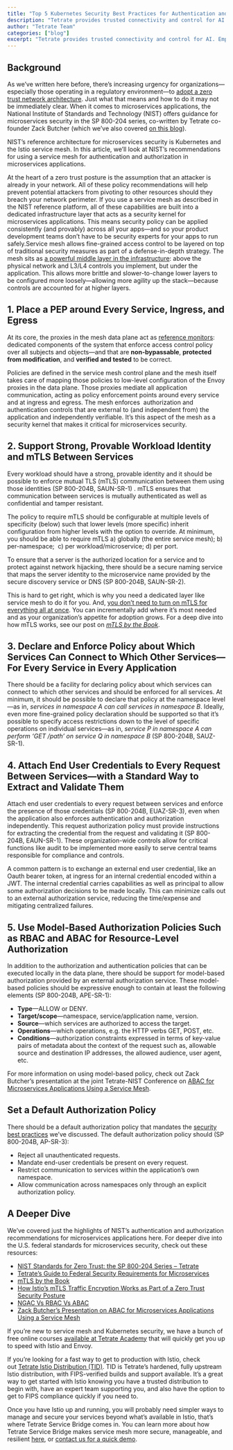 ```yaml
---
title: "Top 5 Kubernetes Security Best Practices for Authentication and Authorization"
description: "Tetrate provides trusted connectivity and control for AI. Empower developers while safeguarding the business. Built atop the proven Envoy proxy & Envoy AI Gateway."
author: "Tetrate Team"
categories: ["blog"]
excerpt: "Tetrate provides trusted connectivity and control for AI. Empower developers while safeguarding the business. Built atop the proven Envoy proxy & Envoy AI Gateway."
---
```


## [](#background)Background

As we’ve written here before, there’s increasing urgency for organizations—especially those operating in a regulatory environment—to [adopt a zero trust network architecture](/blog/us-government-endorses-zero-trust-architecture-for-security/). Just what that means and how to do it may not be immediately clear. When it comes to microservices applications, the National Institute of Standards and Technology (NIST) offers guidance for microservices security in the SP 800-204 series, co-written by Tetrate co-founder Zack Butcher (which we’ve also covered [on this blog](/blog/nist-standards-for-zero-trust-the-sp-800-204-series/)).

NIST’s reference architecture for microservices security is Kubernetes and the Istio service mesh. In this article, we’ll look at NIST’s recommendations for using a service mesh for authentication and authorization in microservices applications.

At the heart of a zero trust posture is the assumption that an attacker is already in your network. All of these policy recommendations will help prevent potential attackers from pivoting to other resources should they breach your network perimeter. If you use a service mesh as described in the NIST reference platform, all of these capabilities are built into a dedicated infrastructure layer that acts as a security kernel for microservices applications. This means security policy can be applied consistently (and provably) across all your apps—and so your product development teams don’t have to be security experts for your apps to run safely.Service mesh allows fine-grained access control to be layered on top of traditional security measures as part of a defense-in-depth strategy. The mesh sits as [a powerful middle layer in the infrastructure](/blog/how-service-mesh-layers-microservices-security-with-traditional-security-to-move-fast-safely/): above the physical network and L3/L4 controls you implement, but under the application. This allows more brittle and slower-to-change lower layers to be configured more loosely—allowing more agility up the stack—because controls are accounted for at higher layers.

## [](#1-place-a-pep-around-every-service-ingress-and-egress)1\. Place a PEP around Every Service, Ingress, and Egress

At its core, the proxies in the mesh data plane act as [reference monitors](https://csrc.nist.gov/glossary/term/reference_monitor): dedicated components of the system that enforce access control policy over all subjects and objects—and that are **non-bypassable**, **protected from modification**, and **verified and tested** to be correct.

Policies are defined in the service mesh control plane and the mesh itself takes care of mapping those policies to low-level configuration of the Envoy proxies in the data plane. Those proxies mediate all application communication, acting as policy enforcement points around every service and at ingress and egress. The mesh enforces  authorization and authentication controls that are external to (and independent from) the application and independently verifiable. It’s this aspect of the mesh as a security kernel that makes it critical for microservices security.

## [](#2-support-strong-provable-workload-identity-and-mtls-between-services)2\. Support Strong, Provable Workload Identity and mTLS Between Services

Every workload should have a strong, provable identity and it should be possible to enforce mutual TLS (mTLS) communication between them using those identities (SP 800-204B, SAUN-SR-1) . mTLS ensures that communication between services is mutually authenticated as well as confidential and tamper resistant.

The policy to require mTLS should be configurable at multiple levels of specificity (below) such that lower levels (more specific) inherit configuration from higher levels with the option to override. At minimum, you should be able to require mTLS a) globally (the entire service mesh); b) per-namespace;  c) per workload/microservice; d) per port.

To ensure that a server is the authorized location for a service and to protect against network hijacking, there should be a secure naming service that maps the server identity to the microservice name provided by the secure discovery service or DNS (SP 800-204B, SAUN-SR-2). 

This is hard to get right, which is why you need a dedicated layer like service mesh to do it for you. And, [you don’t need to turn on mTLS for everything all at once](/blog/how-istios-mtls-traffic-encryption-works-as-part-of-a-zero-trust-security-posture/). You can incrementally add where it’s most needed and as your organization’s appetite for adoption grows. For a deep dive into how mTLS works, see our post on [_mTLS by the Book_](/blog/mtls-by-the-book/).

## [](#3-declare-and-enforce-policy-about-which-services-can-connect-to-which-other-servicesfor-every-service-in-every-application)3\. Declare and Enforce Policy about Which Services Can Connect to Which Other Services—For Every Service in Every Application

There should be a facility for declaring policy about which services can connect to which other services and should be enforced for all services. At minimum, it should be possible to declare that policy at the namespace level—as in, _services in namespace A can call services in namespace B_. Ideally, even more fine-grained policy declaration should be supported so that it’s possible to specify access restrictions down to the level of specific operations on individual services—as in, _service P in namespace A can perform ‘GET /path’ on service Q in namespace B_ (SP 800-204B, SAUZ-SR-1).

## [](#4-attach-end-user-credentials-to-every-request-between-serviceswith-a-standard-way-to-extract-and-validate-them)4\. Attach End User Credentials to Every Request Between Services—with a Standard Way to Extract and Validate Them

Attach end user credentials to every request between services and enforce the presence of those credentials (SP 800-204B, EUAZ-SR-3), even when the application also enforces authentication and authorization independently. This request authorization policy must provide instructions for extracting the credential from the request and validating it (SP 800-204B, EAUN-SR-1). These organization-wide controls allow for critical functions like audit to be implemented more easily to serve central teams responsible for compliance and controls.

A common pattern is to exchange an external end user credential, like an Oauth bearer token, at ingress for an internal credential encoded within a JWT. The internal credential carries capabilities as well as principal to allow some authorization decisions to be made locally. This can minimize calls out to an external authorization service, reducing the time/expense and mitigating centralized failures.

## [](#5-use-model-based-authorization-policies-such-as-rbac-and-abac-for-resource-level-authorization)5\. Use Model-Based Authorization Policies Such as RBAC and ABAC for Resource-Level Authorization

In addition to the authorization and authentication policies that can be executed locally in the data plane, there should be support for model-based authorization provided by an external authorization service. These model-based policies should be expressive enough to contain at least the following elements (SP 800-204B, APE-SR-1):

*   **Type**—ALLOW or DENY.
*   **Target/scope**—namespace, service/application name, version.
*   **Source**—which services are authorized to access the target.
*   **Operations**—which operations, e.g. the HTTP verbs GET, POST, etc.
*   **Conditions**—authorization constraints expressed in terms of key-value pairs of metadata about the context of the request such as, allowable source and destination IP addresses, the allowed audience, user agent, etc.

For more information on using model-based policy, check out Zack Butcher’s presentation at the joint Tetrate-NIST Conference on [ABAC for Microservices Applications Using a Service Mesh](/nist-zero-trust-sp-800-207a/).

## [](#set-a-default-authorization-policy)Set a Default Authorization Policy

There should be a default authorization policy that mandates the [security best practices](/learn/kubernetes-security-best-practices/) we’ve discussed. The default authorization policy should (SP 800-204B, AP-SR-3):

*   Reject all unauthenticated requests.
*   Mandate end-user credentials be present on every request.
*   Restrict communication to services within the application’s own namespace.
*   Allow communication across namespaces only through an explicit authorization policy.

## [](#a-deeper-dive)A Deeper Dive

We’ve covered just the highlights of NIST’s authentication and authorization recommendations for microservices applications here. For deeper dive into the U.S. federal standards for microservices security, check out these resources:

*   [NIST Standards for Zero Trust: the SP 800-204 Series – Tetrate](/blog/nist-standards-for-zero-trust-the-sp-800-204-series/) 
*   [Tetrate’s Guide to Federal Security Requirements for Microservices](/tetrates-guide-to-federal-security-requirements-for-microservices/)
*   [mTLS by the Book](/blog/mtls-by-the-book/)
*   [How Istio’s mTLS Traffic Encryption Works as Part of a Zero Trust Security Posture](/blog/how-istios-mtls-traffic-encryption-works-as-part-of-a-zero-trust-security-posture/)
*   [NGAC Vs RBAC Vs ABAC](/blog/rbac-vs-abac-vs-ngac/)
*   [Zack Butcher’s Presentation on ABAC for Microservices Applications Using a Service Mesh](/nist-zero-trust-sp-800-207a/)

If you’re new to service mesh and Kubernetes security, we have a bunch of free online courses [available at Tetrate Academy](https://tetr8.io/academy) that will quickly get you up to speed with Istio and Envoy.

If you’re looking for a fast way to get to production with Istio, check out [Tetrate Istio Distribution (TID)](https://tetr8.io/tid). TID is Tetrate’s hardened, fully upstream Istio distribution, with FIPS-verified builds and support available. It’s a great way to get started with Istio knowing you have a trusted distribution to begin with, have an expert team supporting you, and also have the option to get to FIPS compliance quickly if you need to.

Once you have Istio up and running, you will probably need simpler ways to manage and secure your services beyond what’s available in Istio, that’s where Tetrate Service Bridge comes in. You can learn more about how Tetrate Service Bridge makes service mesh more secure, manageable, and resilient [here](https://tetr8.io/tsb), or [contact us for a quick demo](https://tetr8.io/contact).
